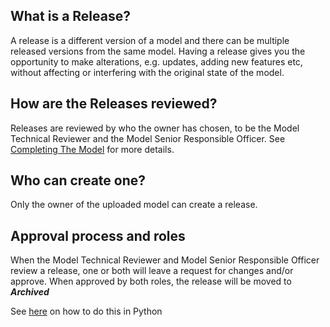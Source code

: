 ## **What is a Release?**

A release is a different version of a model and there can be multiple released versions from the same model. Having a
release gives you the opportunity to make alterations, e.g. updates, adding new features etc, without affecting or
interfering with the original state of the model.

## **How are the Releases reviewed?**

Releases are reviewed by who the owner has chosen, to be the Model Technical Reviewer and the Model Senior Responsible
Officer. See [Completing The Model](../completing-the-model.mdx) for more details.

## **Who can create one?**

Only the owner of the uploaded model can create a release.

## **Approval process and roles**

When the Model Technical Reviewer and Model Senior Responsible Officer review a release, one or both will leave a
request for changes and/or approve. When approved by both roles, the release will be moved to **_Archived_**

See [here](docs/python/notebook/models_and_releases_demo/index.html) on how to do this in Python
